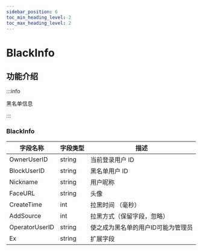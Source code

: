 ```yaml
---
sidebar_position: 6
toc_min_heading_level: 2
toc_max_heading_level: 2
---
```


# BlackInfo

## 功能介绍

:::info

黑名单信息

:::

### BlackInfo

| 字段名称       | 字段类型 | 描述                    |
| -------------- | -------- | ----------------------- |
| OwnerUserID    | string   | 当前登录用户 ID         |
| BlockUserID    | string   | 黑名单用户 ID           |
| Nickname       | string   | 用户昵称                |
| FaceURL        | string   | 头像                    |
| CreateTime     | int      | 拉黑时间 （毫秒）               |
| AddSource      | int      | 拉黑方式（保留字段，忽略）                |
| OperatorUserID | string   | 使之成为黑名单的用户ID可能为管理员 |
| Ex             | string   | 扩展字段                |

